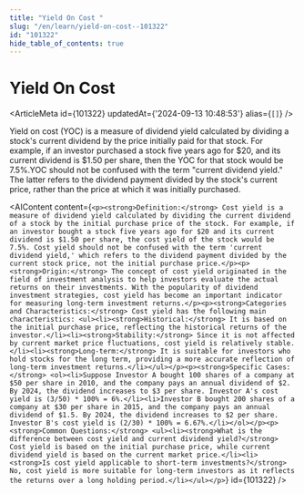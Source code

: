 ```yaml
---
title: "Yield On Cost "
slug: "/en/learn/yield-on-cost--101322"
id: "101322"
hide_table_of_contents: true
---
```



# Yield On Cost 

<ArticleMeta id={101322} updatedAt={'2024-09-13 10:48:53'} alias={`[]`} />
<div className='border-solid border-b border-t-0 my-4 border-[var(--ifm-color-gray-300)]' />

Yield on cost (YOC) is a measure of dividend yield calculated by dividing a stock's current dividend by the price initially paid for that stock. For example, if an investor purchased a stock five years ago for $20, and its current dividend is $1.50 per share, then the YOC for that stock would be 7.5%.YOC should not be confused with the term "current dividend yield." The latter refers to the dividend payment divided by the stock's current price, rather than the price at which it was initially purchased.

<AIContent content={`<p><strong>Definition:</strong> Cost yield is a measure of dividend yield calculated by dividing the current dividend of a stock by the initial purchase price of the stock. For example, if an investor bought a stock five years ago for $20 and its current dividend is $1.50 per share, the cost yield of the stock would be 7.5%. Cost yield should not be confused with the term 'current dividend yield,' which refers to the dividend payment divided by the current stock price, not the initial purchase price.</p><p><strong>Origin:</strong> The concept of cost yield originated in the field of investment analysis to help investors evaluate the actual returns on their investments. With the popularity of dividend investment strategies, cost yield has become an important indicator for measuring long-term investment returns.</p><p><strong>Categories and Characteristics:</strong> Cost yield has the following main characteristics: <ul><li><strong>Historical:</strong> It is based on the initial purchase price, reflecting the historical returns of the investor.</li><li><strong>Stability:</strong> Since it is not affected by current market price fluctuations, cost yield is relatively stable.</li><li><strong>Long-term:</strong> It is suitable for investors who hold stocks for the long term, providing a more accurate reflection of long-term investment returns.</li></ul></p><p><strong>Specific Cases:</strong> <ol><li>Suppose Investor A bought 100 shares of a company at $50 per share in 2010, and the company pays an annual dividend of $2. By 2024, the dividend increases to $3 per share. Investor A's cost yield is (3/50) * 100% = 6%.</li><li>Investor B bought 200 shares of a company at $30 per share in 2015, and the company pays an annual dividend of $1.5. By 2024, the dividend increases to $2 per share. Investor B's cost yield is (2/30) * 100% = 6.67%.</li></ol></p><p><strong>Common Questions:</strong> <ul><li><strong>What is the difference between cost yield and current dividend yield?</strong> Cost yield is based on the initial purchase price, while current dividend yield is based on the current market price.</li><li><strong>Is cost yield applicable to short-term investments?</strong> No, cost yield is more suitable for long-term investors as it reflects the returns over a long holding period.</li></ul></p>`} id={101322} />
